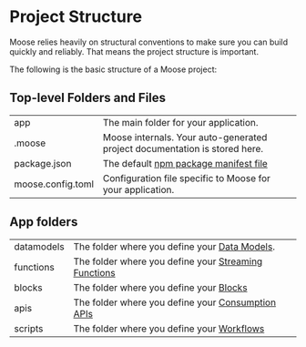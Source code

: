 
# Project Structure

<LanguageSwitcher />
Moose relies heavily on structural conventions to make sure you can build quickly and reliably. That means the project structure is important.

The following is the basic structure of a Moose project:

<TypeScript>
<FileTree>
  <FileTree.Folder name=".moose" />
  <FileTree.Folder name="app" defaultOpen>
    <FileTree.Folder name="datamodels" defaultOpen>
      <FileTree.File name="models.ts" />
    </FileTree.Folder>
    <FileTree.Folder name="functions" defaultOpen>
      <FileTree.File name="SourceModel__DestinationModel.ts" />
    </FileTree.Folder>
    <FileTree.Folder name="blocks" defaultOpen>
      <FileTree.File name="aggregation.ts" />
    </FileTree.Folder>
    <FileTree.Folder name="apis" defaultOpen>
      <FileTree.File name="dataApi.ts" />
    </FileTree.Folder>
    <FileTree.Folder name="scripts" defaultOpen>
      <FileTree.Folder name="ExampleWorkflow" defaultOpen>
        <FileTree.File name="1.firstTask.ts" />
        <FileTree.File name="2.secondTask.ts" />
        <FileTree.File name="config.toml" />
      </FileTree.Folder>
    </FileTree.Folder>
  </FileTree.Folder>
  <FileTree.File name="package.json" />
  <FileTree.File name="moose.config.toml" />
</FileTree>
</TypeScript>

<Python>
<FileTree>
  <FileTree.Folder name=".moose" defaultOpen>
    <FileTree.File name="openapi.yaml" />
  </FileTree.Folder>
  <FileTree.Folder name="app" defaultOpen>
    <FileTree.Folder name="datamodels" defaultOpen>
      <FileTree.File name="models.py" />
    </FileTree.Folder>
    <FileTree.Folder name="functions" defaultOpen>
      <FileTree.File name="SourceModel__DestinationModel.py" />
    </FileTree.Folder>
    <FileTree.Folder name="blocks" defaultOpen>
      <FileTree.File name="aggregation.py" />
    </FileTree.Folder>
    <FileTree.Folder name="apis" defaultOpen>
      <FileTree.File name="data_api.py" />
    </FileTree.Folder>
    <FileTree.Folder name="scripts" defaultOpen>
      <FileTree.Folder name="ExampleWorkflow" defaultOpen>
        <FileTree.File name="1.first_task.py" />
        <FileTree.File name="2.second_task.py" />
        <FileTree.File name="config.toml" />
      </FileTree.Folder>
    </FileTree.Folder>
  </FileTree.Folder>
  <FileTree.File name="moose.config.toml" />
</FileTree>
</Python>

## Top-level Folders and Files

|                   |                                                                                                      |
| ----------------- | ---------------------------------------------------------------------------------------------------- |
| app               | The main folder for your application.                                                                |
| .moose            | Moose internals. Your auto-generated project documentation is stored here.                               |
| package.json      | The default [npm package manifest file](https://docs.npmjs.com/cli/v10/configuring-npm/package-json) |
| moose.config.toml | Configuration file specific to Moose for your application.                                           |

## App folders

|            |                                                                                               |
| ---------- | --------------------------------------------------------------------------------------------- |
| datamodels | The folder where you define your [Data Models](../data-models).                |
| functions  | The folder where you define your [Streaming Functions](../stream-processing) |
| blocks     | The folder where you define your [Blocks](../db-processing)                     |
| apis       | The folder where you define your [Consumption APIs](../consumption-apis)       |
| scripts    | The folder where you define your [Workflows](../workflows)                     |../../components